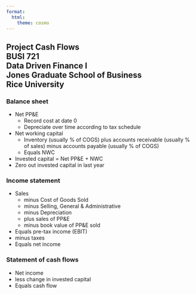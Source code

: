 ```yaml
---
format:
  html:
    theme: cosmo
---
```


## Project Cash Flows<br>BUSI 721<br>Data Driven Finance I<br>Jones Graduate School of Business<br>Rice University<br>

### Balance sheet


- Net PP&E
  - Record cost at date 0
  - Depreciate over time according to tax schedule
- Net working capital
  - Inventory (usually % of COGS)
    plus accounts receivable (usually % of sales)
    minus accounts payable (usually % of COGS)
  - Equals NWC
- Invested capital = Net PP&E + NWC
- Zero out invested capital in last year

### Income statement

- Sales
  - minus Cost of Goods Sold
  - minus Selling, General & Administrative
  - minus Depreciation
  - plus sales of PP&E
  - minus book value of PP&E sold
- Equals pre-tax income (EBIT)
- minus taxes
- Equals net income

### Statement of cash flows

 - Net income
 - less change in invested capital
 - Equals cash flow

